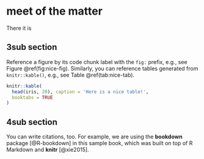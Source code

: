 # meet of the matter

There it is

## 3sub section

Reference a figure by its code chunk label with the `fig:` prefix, e.g., see Figure \@ref(fig:nice-fig). Similarly, you can reference tables generated from `knitr::kable()`, e.g., see Table \@ref(tab:nice-tab).

```r
knitr::kable(
  head(iris, 20), caption = 'Here is a nice table!',
  booktabs = TRUE
)
```

## 4sub section

You can write citations, too. For example, we are using the **bookdown** package [@R-bookdown] in this sample book, which was built on top of R Markdown and **knitr** [@xie2015].
